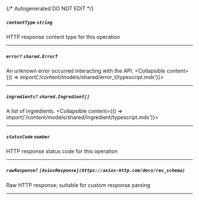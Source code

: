 {/* Autogenerated DO NOT EDIT  */}

##### `contentType` *`string`*
HTTP response content type for this operation

---
##### `error?` *`shared.ErrorT`*
An unknown error occurred interacting with the API.
<Collapsible content={() => import('/content/models/shared/error_t/typescript.mdx')}>
</Collapsible>

---
##### `ingredients?` *`shared.Ingredient[]`*
A list of ingredients.
<Collapsible content={() => import('/content/models/shared/ingredient/typescript.mdx')}>
</Collapsible>

---
##### `statusCode` *`number`*
HTTP response status code for this operation

---
##### `rawResponse?` *`[AxiosResponse](https://axios-http.com/docs/res_schema)`*
Raw HTTP response; suitable for custom response parsing

---
